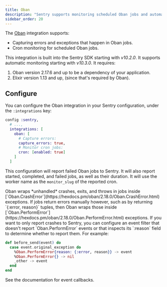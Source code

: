 ```yaml
---
title: Oban
description: "Sentry supports monitoring scheduled Oban jobs and automatically capturing exceptions."
sidebar_order: 20
---
```


The [Oban](https://getoban.pro) integration supports:

  * Capturing errors and exceptions that happen in Oban jobs.
  * Cron monitoring for scheduled Oban jobs.

This integration is built into the Sentry SDK starting with *v10.2.0*. It supports automatic monitoring starting with *v10.3.0*. It requires:

  1. Oban version 2.17.6 and up to be a dependency of your application.
  1. Elixir version 1.13 and up, (since that's required by Oban).

## Configure

You can configure the Oban integration in your Sentry configuration, under the `:integrations` key:

```elixir {filename:config/config.exs}
config :sentry,
  # ...,
  integrations: [
    oban: [
      # Capture errors:
      capture_errors: true,
      # Monitor cron jobs:
      cron: [enabled: true]
    ]
  ]
```

This configuration will report failed Oban jobs to Sentry. It will also report started, completed, and failed jobs, as well as their duration. It will use the worker name as the `monitor_slug` of the reported cron.

<Alert level="info" title="Perform Errors">
Oban wraps *unhandled* crashes, exits, and throws in jobs inside [`Oban.CrashError`](https://hexdocs.pm/oban/2.18.0/Oban.CrashError.html) exceptions. If jobs return errors manually however, such as by returning `{:error, reason}` tuples, then Oban wraps those inside [`Oban.PerformError`](https://hexdocs.pm/oban/2.18.0/Oban.PerformError.html) exceptions. If you want to only report crashes to Sentry, you can configure an event filter that doesn't report `Oban.PerformError` events or that inspects its `:reason` field to determine whether to report them. For example:

```elixir
def before_send(event) do
  case event.original_exception do
    %Oban.PerformError{reason: {:error, reason}} -> event
    %Oban.PerformError{} -> nil
    _other -> event
  end
end
```

See <Link to="/platforms/elixir/configuration/filtering">the documentation for event callbacks</Link>.
</Alert>
